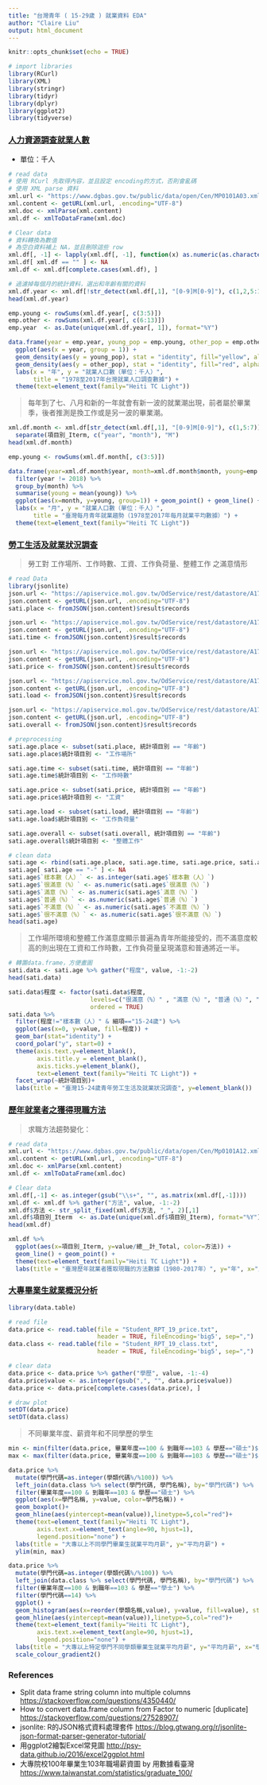 ```yaml
---
title: "台灣青年 ( 15-29歲 ) 就業資料 EDA"
author: "Claire Liu"
output: html_document
---
```


```r
knitr::opts_chunk$set(echo = TRUE)
```

```r
# import libraries
library(RCurl)
library(XML)
library(stringr)
library(tidyr)
library(dplyr)
library(ggplot2)
library(tidyverse)
```

### [人力資源調查就業人數](https://data.gov.tw/dataset/6797)

* 單位：千人

```r
# read data
# 使用 RCurl 先取得內容，並且設定 encoding的方式，否則會亂碼
# 使用 XML parse 資料
xml.url <- "https://www.dgbas.gov.tw/public/data/open/Cen/MP0101A03.xml"
xml.content <- getURL(xml.url, .encoding="UTF-8")
xml.doc <- xmlParse(xml.content)
xml.df <- xmlToDataFrame(xml.doc)

# Clear data
# 資料轉換為數值
# 為空白資料補上 NA，並且刪除這些 row
xml.df[, -1] <- lapply(xml.df[, -1], function(x) as.numeric(as.character(x)))
xml.df[ xml.df == "" ] <- NA
xml.df <- xml.df[complete.cases(xml.df), ]
```


```r
# 過濾掉每個月的統計資料，選出和年齡有關的資料
xml.df.year <- xml.df[!str_detect(xml.df[,1], "[0-9]M[0-9]"), c(1,2,5:15)] 
head(xml.df.year)

emp.young <- rowSums(xml.df.year[, c(3:5)])
emp.other <- rowSums(xml.df.year[, c(6:13)])
emp.year  <- as.Date(unique(xml.df.year[, 1]), format="%Y")

data.frame(year = emp.year, young_pop = emp.young, other_pop = emp.other) %>%
  ggplot(aes(x = year, group = 1)) +
  geom_density(aes(y = young_pop), stat = "identity", fill="yellow", alpha=.5) +
  geom_density(aes(y = other_pop), stat = "identity", fill="red", alpha=.3) +
  labs(x = "年", y = "就業人口數（單位：千人）", 
       title = "1978至2017年台灣就業人口調查數據") +
  theme(text=element_text(family="Heiti TC Light"))
```

> 每年到了七、八月和新的一年就會有新一波的就業潮出現，前者屬於畢業季，後者推測是換工作或是另一波的畢業潮。

```r
xml.df.month <- xml.df[str_detect(xml.df[,1], "[0-9]M[0-9]"), c(1,5:7)] %>% 
  separate(項目別_Iterm, c("year", "month"), "M")
head(xml.df.month)

emp.young <- rowSums(xml.df.month[, c(3:5)])

data.frame(year=xml.df.month$year, month=xml.df.month$month, young=emp.young) %>%
  filter(year != 2018) %>%
  group_by(month) %>%
  summarise(young = mean(young)) %>%
  ggplot(aes(x=month, y=young, group=1)) + geom_point() + geom_line() +
  labs(x = "月", y = "就業人口數（單位：千人）", 
       title = "臺灣每月青年就業趨勢（1978至2017年每月就業平均數據）") +
  theme(text=element_text(family="Heiti TC Light"))
```

### [勞工生活及就業狀況調查](https://data.gov.tw/dataset/9819)

> 勞工對 工作場所、工作時數、工資、工作負荷量、整體工作 之滿意情形

```r
# read Data
library(jsonlite)
json.url <- "https://apiservice.mol.gov.tw/OdService/rest/datastore/A17000000J-020078-urh"
json.content <- getURL(json.url, .encoding="UTF-8")
sati.place <- fromJSON(json.content)$result$records

json.url <- "https://apiservice.mol.gov.tw/OdService/rest/datastore/A17000000J-020078-AA6"
json.content <- getURL(json.url, .encoding="UTF-8")
sati.time <- fromJSON(json.content)$result$records

json.url <- "https://apiservice.mol.gov.tw/OdService/rest/datastore/A17000000J-020078-bfP"
json.content <- getURL(json.url, .encoding="UTF-8")
sati.price <- fromJSON(json.content)$result$records

json.url <- "https://apiservice.mol.gov.tw/OdService/rest/datastore/A17000000J-020078-0t2"
json.content <- getURL(json.url, .encoding="UTF-8")
sati.load <- fromJSON(json.content)$result$records

json.url <- "https://apiservice.mol.gov.tw/OdService/rest/datastore/A17000000J-020078-oBu"
json.content <- getURL(json.url, .encoding="UTF-8")
sati.overall <- fromJSON(json.content)$result$records
```

```r
# preprocessing
sati.age.place <- subset(sati.place, 統計項目別 == "年齡")
sati.age.place$統計項目別 <- "工作場所"

sati.age.time <- subset(sati.time, 統計項目別 == "年齡")
sati.age.time$統計項目別 <- "工作時數"

sati.age.price <- subset(sati.price, 統計項目別 == "年齡")
sati.age.price$統計項目別 <- "工資"

sati.age.load <- subset(sati.load, 統計項目別 == "年齡")
sati.age.load$統計項目別 <- "工作負荷量"

sati.age.overall <- subset(sati.overall, 統計項目別 == "年齡")
sati.age.overall$統計項目別 <- "整體工作"

# clean data
sati.age <- rbind(sati.age.place, sati.age.time, sati.age.price, sati.age.load, sati.age.overall)
sati.age[ sati.age == "-" ] <- NA
sati.age$`樣本數（人）` <- as.integer(sati.age$`樣本數（人）`)
sati.age$`很滿意（%）` <- as.numeric(sati.age$`很滿意（%）`)
sati.age$`滿意（%）` <- as.numeric(sati.age$`滿意（%）`)
sati.age$`普通（%）` <- as.numeric(sati.age$`普通（%）`)
sati.age$`不滿意（%）` <- as.numeric(sati.age$`不滿意（%）`)
sati.age$`很不滿意（%）` <- as.numeric(sati.age$`很不滿意（%）`)
head(sati.age)
```

> 工作場所環境和整體工作滿意度顯示普遍為青年所能接受的，而不滿意度較高的則出現在工資和工作時數，工作負荷量呈現滿意和普通將近一半。

```r
# 轉置data.frame，方便畫圖
sati.data <- sati.age %>% gather("程度", value, -1:-2)
head(sati.data)

sati.data$程度 <- factor(sati.data$程度,
                       levels=c("很滿意（%）" , "滿意（%）", "普通（%）", "不滿意（%）", "很不滿意（%）", "樣本數（人）"),
                       ordered = TRUE)
sati.data %>%
  filter(程度!="樣本數（人）" & 細項=="15-24歲") %>%
  ggplot(aes(x=0, y=value, fill=程度)) +
  geom_bar(stat="identity") +
  coord_polar("y", start=0) +
  theme(axis.text.y=element_blank(), 
        axis.title.y = element_blank(), 
        axis.ticks.y=element_blank(),
        text=element_text(family="Heiti TC Light")) +
  facet_wrap(~統計項目別)+
  labs(title = "臺灣15-24歲青年勞工生活及就業狀況調查", y=element_blank())
```

### [歷年就業者之獲得現職方法](https://data.gov.tw/dataset/9765)

> 求職方法趨勢變化：

```r
# read data
xml.url <- "https://www.dgbas.gov.tw/public/data/open/Cen/Mp0101A12.xml"
xml.content <- getURL(xml.url, .encoding="UTF-8")
xml.doc <- xmlParse(xml.content)
xml.df <- xmlToDataFrame(xml.doc)

# Clear data
xml.df[,-1] <- as.integer(gsub("\\s+", "", as.matrix(xml.df[,-1])))
xml.df <- xml.df %>% gather("方法", value, -1:-2)
xml.df$方法 <- str_split_fixed(xml.df$方法, "_", 2)[,1]
xml.df$項目別_Iterm  <- as.Date(unique(xml.df$項目別_Iterm), format="%Y")
head(xml.df)

xml.df %>%
  ggplot(aes(x=項目別_Iterm, y=value/總__計_Total, color=方法)) +
  geom_line() + geom_point() +
  theme(text=element_text(family="Heiti TC Light")) +
  labs(title = "臺灣歷年就業者獲取現職的方法數據（1980-2017年）", y="年", x="比例")
```

### [大專畢業生就業概況分析](https://data.gov.tw/dataset/31158)

```r
library(data.table)

# read file
data.price <- read.table(file = "Student_RPT_19_price.txt", 
                         header = TRUE, fileEncoding='big5', sep=",")
data.class <- read.table(file = "Student_RPT_19_class.txt", 
                         header = TRUE, fileEncoding='big5', sep=",")

# clear data
data.price <- data.price %>% gather("學歷", value, -1:-4)
data.price$value <- as.integer(gsub(",", "", data.price$value))
data.price <- data.price[complete.cases(data.price), ]

# draw plot
setDT(data.price)
setDT(data.class)
```

> 不同畢業年度、薪資年和不同學歷的學生

```r
min <- min(filter(data.price, 畢業年度==100 & 到職年==103 & 學歷=="碩士")$value)
max <- max(filter(data.price, 畢業年度==100 & 到職年==103 & 學歷=="碩士")$value)

data.price %>% 
  mutate(學門代碼=as.integer(學類代碼%/%100)) %>%
  left_join(data.class %>% select(學門代碼, 學門名稱), by="學門代碼") %>%
  filter(畢業年度==100 & 到職年==103 & 學歷=="碩士") %>%
  ggplot(aes(x=學門名稱, y=value, color=學門名稱)) +
  geom_boxplot()+
  geom_hline(aes(yintercept=mean(value)),linetype=5,col="red")+
  theme(text=element_text(family="Heiti TC Light"),
        axis.text.x=element_text(angle=90, hjust=1),
        legend.position="none") +
  labs(title = "大專以上不同學門畢業生就業平均月薪", y="平均月薪") +
  ylim(min, max)
```

```r
data.price %>% 
  mutate(學門代碼=as.integer(學類代碼%/%100)) %>%
  left_join(data.class %>% select(學門代碼, 學門名稱), by="學門代碼") %>%
  filter(畢業年度==100 & 到職年==103 & 學歷=="學士") %>%
  filter(學門代碼==14) %>%
  ggplot() +
  geom_histogram(aes(x=reorder(學類名稱,value), y=value, fill=value), stat="identity") +
  geom_hline(aes(yintercept=mean(value)),linetype=5,col="red")+
  theme(text=element_text(family="Heiti TC Light"),
        axis.text.x=element_text(angle=90, hjust=1),
        legend.position="none") +
  labs(title = "大專以上特定學門不同學類畢業生就業平均月薪", y="平均月薪", x="學類名稱")+
  scale_colour_gradient2()
```

### References

* Split data frame string column into multiple columns <https://stackoverflow.com/questions/4350440/>
* How to convert data.frame column from Factor to numeric [duplicate] <https://stackoverflow.com/questions/27528907/>
* jsonlite: R的JSON格式資料處理套件 <https://blog.gtwang.org/r/jsonlite-json-format-parser-generator-tutorial/>
* 用ggplot2繪製Excel常見圖 <http://psy-data.github.io/2016/excel2ggplot.html>
* 大專院校100年畢業生103年職場薪資圖 by 用數據看臺灣 <https://www.taiwanstat.com/statistics/graduate_100/>    



